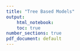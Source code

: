 ```yaml
---
title: "Tree Based Models"
output:
    html_notebook:
    toc: true
number_sections: true
pdf_document: default
---
```

























